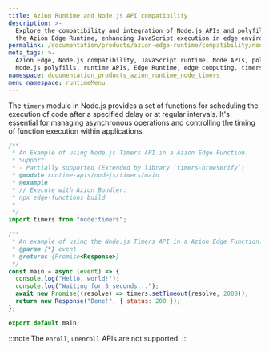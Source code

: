 ```yaml
---
title: Azion Runtime and Node.js API compatibility
description: >-
  Explore the compatibility and integration of Node.js APIs and polyfills with
  the Azion Edge Runtime, enhancing JavaScript execution in edge environments.
permalink: /documentation/products/azion-edge-runtime/compatibility/node/timers/
meta_tags: >-
  Azion Edge, Node.js compatibility, JavaScript runtime, Node APIs, polyfills,
  Node.js polyfills, runtime APIs, Edge Runtime, edge computing, timers
namespace: documentation_products_azion_runtime_node_timers
menu_namespace: runtimeMenu
---
```


The `timers` module in Node.js provides a set of functions for scheduling the execution of code after a specified delay or at regular intervals. It's essential for managing asynchronous operations and controlling the timing of function execution within applications.

```javascript
/**
 * An Example of using Node.js Timers API in a Azion Edge Function.
 * Support:
 * - Partially supported (Extended by library `timers-browserify`)
 * @module runtime-apis/nodejs/timers/main
 * @example
 * // Execute with Azion Bundler:
 * npx edge-functions build
 *
 */
import timers from "node:timers";

/**
 * An example of using the Node.js Timers API in a Azion Edge Function.
 * @param {*} event
 * @returns {Promise<Response>}
 */
const main = async (event) => {
  console.log("Hello, world!");
  console.log("Waiting for 5 seconds...");
  await new Promise((resolve) => timers.setTimeout(resolve, 2000));
  return new Response("Done!", { status: 200 });
};

export default main;
```

:::note
The `enroll`, `unenroll` APIs are not supported.
:::